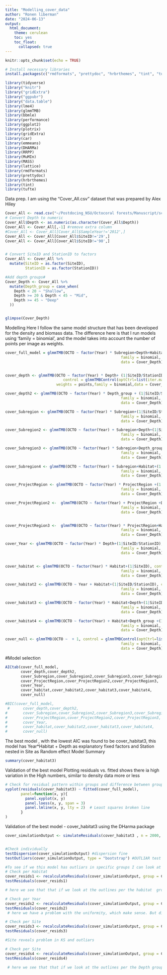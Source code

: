 ---
title: "Modelling_cover_data"
author: "Ronen liberman"
date: "2024-06-13"
output: 
  html_document:
    theme: cerulean
    toc: yes
    toc_float:
      collapsed: true
---

```{r setup, include=FALSE}
knitr::opts_chunk$set(echo = TRUE)
```

```{r install_libraries, eval=FALSE}
# Install necessary libraries
install.packages(c("rmdformats", "prettydoc", "hrbrthemes", "tint", "tufte"))
```

```{r initiate-environment, message=FALSE, warning=FALSE, include=FALSE}
library(tidyverse)
library("knitr")
library("gridExtra")
library("ggpubr")
library("data.table")
library(lme4)
library(glmmTMB)
library(bbmle)
library(performance)
library(ggplot2)
library(plotrix)
library(gridExtra)
library(car)
library(emmeans)
library(DHARMa)
library(RRPP)
library(MuMIn)
library(MASS)
library(lattice)
library(rmdformats)
library(prettydoc)
library(hrbrthemes)
library(tint)
library(tufte)
```


Data prep. 
I am using the "Cover_All.csv" dataset that was prepared by Alex Hiley

```{r}
Cover_All <- read.csv("~/Postdocing_NSU/Octocoral forests/Manuscript/scripts/Cover_All.csv")
# Convert Depth to numeric
Cover_All$Depth <- as.numeric(as.character(Cover_All$Depth))
Cover_All <- Cover_All[,-1] #remove extra column
#Cover_All <- Cover_All[Cover_All$SampleYear!='2012',]
Cover_All <- Cover_All[Cover_All$SiteID!='29',]
Cover_All <- Cover_All[Cover_All$SiteID!='90',]


# Convert SiteID and StationID to factors 
Cover_All <- Cover_All %>%
  mutate(SiteID = as.factor(SiteID),
         StationID = as.factor(StationID))

#Add depth groups#
Cover_Depth <- Cover_All %>% 
  mutate(Depth_group = case_when(
    Depth < 20 ~ "Shallow",
    Depth >= 20 & Depth < 45 ~ "Mid", 
    Depth >= 45 ~ "Deep"
  ))


glimpse(Cover_Depth)
```
Modelling 
Here I follow the same model structure that has been developed for the density and biomass data. The difference here is that I run models using 'family = binomial', and the model takes into account the number of points per image as weights. 

```{r message=TRUE, warning=FALSE}
cover_full_model = glmmTMB(OCTO ~ factor(Year) * Subregion+Depth+Habitat+(1|SiteID/StationID), control = glmmTMBControl(optCtrl=list(iter.max=1e3,eval.max=1e3)),weights = points,
                                                    family = binomial, 
                                                    data = Cover_Depth)


cover_depth <- glmmTMB(OCTO ~ factor(Year) * Depth+ (1|SiteID/StationID),
                          control = glmmTMBControl(optCtrl=list(iter.max=1e3,eval.max=1e3)),
                       weights = points,family = binomial,data = Cover_Depth)

cover_depth2 <- glmmTMB(OCTO ~ factor(Year) * Depth_group + (1|SiteID/StationID), control = glmmTMBControl(optCtrl=list(iter.max=1e3,eval.max=1e3)),weights = points,
                                                    family = binomial, 
                                                    data = Cover_Depth)

cover_Subregion <- glmmTMB(OCTO ~ factor(Year) * Subregion+(1|SiteID/StationID), control = glmmTMBControl(optCtrl=list(iter.max=1e3,eval.max=1e3)),weights = points,
                                                    family = binomial, 
                                                    data = Cover_Depth)

cover_Subregion2 <- glmmTMB(OCTO ~ factor(Year) + Subregion+Depth+(1|SiteID/StationID), control = glmmTMBControl(optCtrl=list(iter.max=1e3,eval.max=1e3)),weights = points,
                                                    family = binomial, 
                                                    data = Cover_Depth)

cover_Subregion3 <- glmmTMB(OCTO ~ factor(Year) * Subregion+Depth_group+(1|SiteID/StationID), control = glmmTMBControl(optCtrl=list(iter.max=1e3,eval.max=1e3)),weights = points,
                                                    family = binomial, 
                                                    data = Cover_Depth)

cover_Subregion4 <- glmmTMB(OCTO ~ factor(Year) + Subregion+Habitat+(1|SiteID/StationID), control = glmmTMBControl(optCtrl=list(iter.max=1e3,eval.max=1e3)),weights = points,
                                                    family = binomial, 
                                                    data = Cover_Depth)

cover_ProjectRegion <- glmmTMB(OCTO ~ factor(Year) * ProjectRegion +(1|SiteID/StationID), control = glmmTMBControl(optCtrl=list(iter.max=1e3,eval.max=1e3)),weights = points,
                                                    family = binomial, 
                                                    data = Cover_Depth)

cover_ProjectRegion2 <-  glmmTMB(OCTO ~ factor(Year) + ProjectRegion +Depth+(1|SiteID/StationID), control = glmmTMBControl(optCtrl=list(iter.max=1e3,eval.max=1e3)),weights = points,
                                                    family = binomial, 
                                                    data = Cover_Depth)


cover_ProjectRegion3 <-  glmmTMB(OCTO ~ factor(Year) * ProjectRegion+Habitat+(1|SiteID/StationID), control = glmmTMBControl(optCtrl=list(iter.max=1e3,eval.max=1e3)),weights = points,
                                                    family = binomial, 
                                                    data = Cover_Depth)

cover_Year <- glmmTMB(OCTO ~ factor(Year) * Depth+(1|SiteID/StationID), control = glmmTMBControl(optCtrl=list(iter.max=1e3,eval.max=1e3)),weights = points,
                                                    family = binomial, 
                                                    data = Cover_Depth)


cover_habitat <- glmmTMB(OCTO ~ factor(Year) * Habitat+(1|SiteID), control = glmmTMBControl(optCtrl=list(iter.max=1e3,eval.max=1e3)),weights = points,
                                                    family = binomial, 
                                                    data = Cover_Depth)

cover_habitat2 <- glmmTMB(OCTO ~ Year + Habitat+(1|SiteID/StationID), control = glmmTMBControl(optCtrl=list(iter.max=1e3,eval.max=1e3)),weights = points,
                                                    family = binomial, 
                                                    data = Cover_Depth)

cover_habitat3 <- glmmTMB(OCTO ~ factor(Year) * Habitat+Depth+(1|SiteID/StationID), control = glmmTMBControl(optCtrl=list(iter.max=1e3,eval.max=1e3)),weights = points,
                                                    family = binomial, 
                                                    data = Cover_Depth)

cover_habitat4 <- glmmTMB(OCTO ~ factor(Year) + Habitat+Depth_group +(1|SiteID/StationID), control = glmmTMBControl(optCtrl=list(iter.max=1e3,eval.max=1e3)),weights = points,
                                                    family = binomial, 
                                                    data = Cover_Depth)

cover_null <- glmmTMB(OCTO ~  + 1, control = glmmTMBControl(optCtrl=list(iter.max=1e3,eval.max=1e3)),weights = points,
                                                    family = binomial, 
                                                    data = Cover_Depth)
```

#Model selection
```{r echo=FALSE}
AICtab(cover_full_model,
       cover_depth,cover_depth2,
       cover_Subregion,cover_Subregion2,cover_Subregion3,cover_Subregion4,
       cover_ProjectRegion,cover_ProjectRegion2,cover_ProjectRegion3,
       cover_Year,
       cover_habitat,cover_habitat2,cover_habitat3,cover_habitat4,
       cover_null)

#BIC(cover_full_model,
 #      cover_depth,cover_depth2,
#       cover_Subregion,cover_Subregion2,cover_Subregion3,cover_Subregion4,
#       cover_ProjectRegion,cover_ProjectRegion2,cover_ProjectRegion3,
#       cover_Year,
#       cover_habitat,cover_habitat2,cover_habitat3,cover_habitat4,
#       cover_null)
```
The best model , with the lowest AIC was found to be cover_habitat3, this model has Year*Habitat + Depth as explanatory fixed factors and Station nested in Site as Random effect 
Model Summary 
```{r echo=FALSE}
summary(cover_habitat3)
```

Validation of the best model
Plotting residuals vs. fitted shows there ia high variation in the High numbers, similar to density data more or less

```{r echo=FALSE}
# Check for residual pattern within groups and difference between groups     
xyplot(residuals(cover_habitat3) ~ fitted(cover_full_model),
       panel=function(x, y){
         panel.xyplot(x, y)
         panel.loess(x, y, span = 3)
         panel.lmline(x, y, lty = 2)  # Least squares broken line
       }
)
```

Validation of the best model - cover_habitat3 using the DHarma package
```{r message=FALSE, warning=FALSE}
cover_simulationOutput <- simulateResiduals(cover_habitat3 , n = 2000, plot = TRUE,quantreg = T) #  Dispersion is OK, QQ plot is fine, but it seems this model has issues with ouliars and uniformity 


#Check individually 
testDispersion(cover_simulationOutput) #dispersion fine
testOutliers(cover_simulationOutput, type = "bootstrap") #OUTLIAR test significant: 0.02! This can be a problem!

#To see if we this model has outliars in specific groups I can look at the specific model explanatory variables 
# Check per Habitat 
cover_resids1 <- recalculateResiduals(cover_simulationOutput, group = Cover_All$Habitat)
testResiduals(cover_resids1)

# here we see that that if we look at the outlines per the habitat  group the result is no significant in any parameter, thus our model is validated for this group.  

# Check per Year
cover_resids2 <- recalculateResiduals(cover_simulationOutput, group = Cover_All$Year)
testResiduals(cover_resids2)
 # here we have a problem with the uniformity, which make sense. But dispersion and outliars are fine. 

# Check per Site
cover_resids3 <- recalculateResiduals(cover_simulationOutput, group = Cover_All$Site)
testResiduals(cover_resids3)

#Site reveals problem in KS and outliars 

# Check per Site
cover_resids4 <- recalculateResiduals(cover_simulationOutput, group = Cover_All$Depth)
testResiduals(cover_resids4)

 # here we see that that if we look at the outlines per the Depth group the result is no significant in any parameter, thus our model is validated for this group.  

```